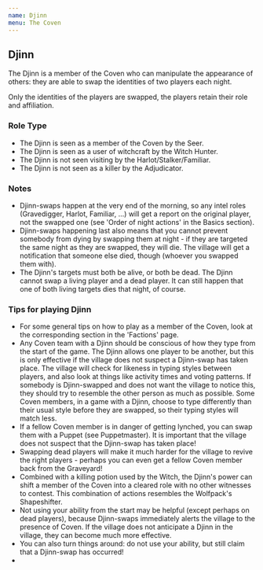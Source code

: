 ```yaml
---
name: Djinn
menu: The Coven
---
```


## Djinn

The Djinn is a member of the Coven who can manipulate the appearance of
others: they are able to swap the identities of two players each night.

Only the identities of the players are swapped, the players retain their
role and affiliation.

### Role Type

  - The Djinn is seen as a member of the Coven by the Seer.
  - The Djinn is seen as a user of witchcraft by the Witch Hunter.
  - The Djinn is not seen visiting by the Harlot/Stalker/Familiar.
  - The Djinn is not seen as a killer by the Adjudicator.

### Notes

  - Djinn-swaps happen at the very end of the morning, so any intel
    roles (Gravedigger, Harlot, Familiar, ...) will get a report on the
    original player, not the swapped one (see 'Order of night actions'
    in the Basics section).
  - Djinn-swaps happening last also means that you cannot prevent
    somebody from dying by swapping them at night - if they are targeted
    the same night as they are swapped, they will die. The village will
    get a notification that someone else died, though (whoever you
    swapped them with).
  - The Djinn's targets must both be alive, or both be dead. The Djinn
    cannot swap a living player and a dead player. It can still happen
    that one of both living targets dies that night, of course.

### Tips for playing Djinn

  - For some general tips on how to play as a member of the Coven, look
    at the corresponding section in the 'Factions' page.
  - Any Coven team with a Djinn should be conscious of how they type
    from the start of the game. The Djinn allows one player to be
    another, but this is only effective if the village does not suspect
    a Djinn-swap has taken place. The village will check for likeness in
    typing styles between players, and also look at things like activity
    times and voting patterns. If somebody is Djinn-swapped and does not
    want the village to notice this, they should try to resemble the
    other person as much as possible. Some Coven members, in a game with
    a Djinn, choose to type differently than their usual style before
    they are swapped, so their typing styles will match less.
  - If a fellow Coven member is in danger of getting lynched, you can
    swap them with a Puppet (see Puppetmaster). It is important that the
    village does not suspect that the Djinn-swap has taken place\!
  - Swapping dead players will make it much harder for the village to
    revive the right players - perhaps you can even get a fellow Coven
    member back from the Graveyard\!
  - Combined with a killing potion used by the Witch, the Djinn's power
    can shift a member of the Coven into a cleared role with no other
    witnesses to contest. This combination of actions resembles the
    Wolfpack's Shapeshifter.
  - Not using your ability from the start may be helpful (except perhaps
    on dead players), because Djinn-swaps immediately alerts the village
    to the presence of Coven. If the village does not anticipate a Djinn
    in the village, they can become much more effective.
  - You can also turn things around: do not use your ability, but still
    claim that a Djinn-swap has occurred\!
  -
